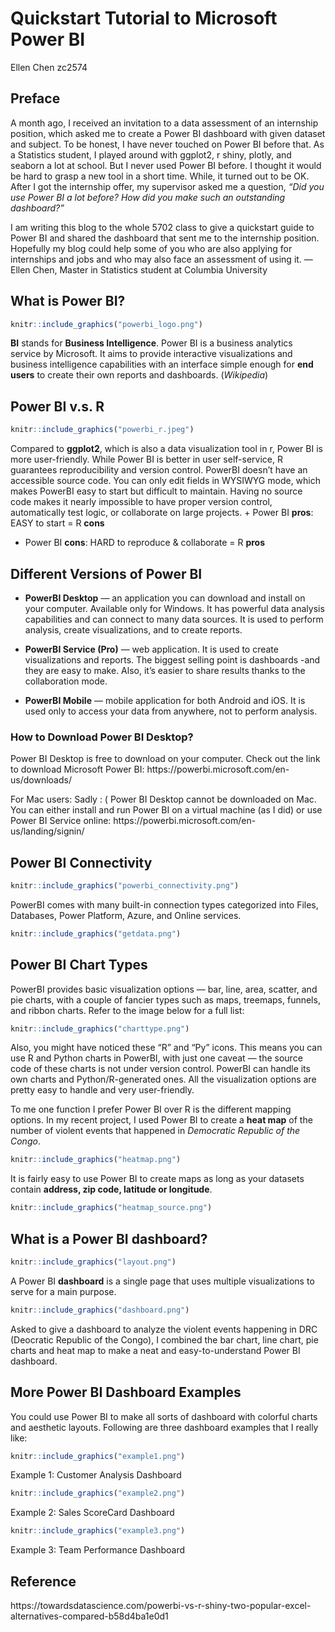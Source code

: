 # Quickstart Tutorial to Microsoft Power BI

Ellen Chen zc2574

## Preface
A month ago, I received an invitation to a data assessment of an internship position, which asked me to create a Power BI dashboard with given dataset and subject. To be honest, I have never touched on Power BI before that. As a Statistics student, I played around with ggplot2, r shiny, plotly, and seaborn a lot at school. But I never used Power BI before. I thought it would be hard to grasp a new tool in a short time. While, it turned out to be OK. After I got the internship offer, my supervisor asked me a question, *“Did you use Power BI a lot before? How did you make such an outstanding dashboard?”*

I am writing this blog to the whole 5702 class to give a quickstart guide to Power BI and shared the dashboard that sent me to the internship position. Hopefully my blog could help some of you who are also applying for internships and jobs and who may also face an assessment of using it. 
		                            --- Ellen Chen, Master in Statistics student at Columbia University
		                            
## What is Power BI?
```r
knitr::include_graphics("powerbi_logo.png")
```

**BI** stands for **Business Intelligence**. Power BI is a business analytics service by Microsoft. It aims to provide interactive visualizations and business intelligence capabilities with an interface simple enough for **end users** to create their own reports and dashboards.  (*Wikipedia*)

## Power BI v.s. R
```r
knitr::include_graphics("powerbi_r.jpeg")
```

Compared to **ggplot2**, which is also a data visualization tool in r, Power BI is more user-friendly. While Power BI is better in user self-service, R guarantees reproducibility and version control. PowerBI doesn’t have an accessible source code. You can only edit fields in WYSIWYG mode, which makes PowerBI easy to start but difficult to maintain. Having no source code makes it nearly impossible to have proper version control, automatically test logic, or collaborate on large projects.
  + Power BI **pros**: EASY to start = R **cons**
  
  + Power BI **cons**: HARD to reproduce & collaborate = R **pros**

## Different Versions of Power BI
  + **PowerBI Desktop** — an application you can download and install on your computer. Available only for Windows. It has powerful data analysis capabilities and can connect to many data sources. It is used to perform analysis, create visualizations, and to create reports.
  
  + **PowerBI Service (Pro)** — web application. It is used to create visualizations and reports. The biggest selling point is dashboards -and they are easy to make. Also, it’s easier to share results thanks to the collaboration mode.
  
  + **PowerBI Mobile** — mobile application for both Android and iOS. It is used only to access your data from anywhere, not to perform analysis.

### How to Download Power BI Desktop? 
Power BI Desktop is free to download on your computer. Check out the link to download Microsoft Power BI: https://powerbi.microsoft.com/en-us/downloads/

For Mac users: Sadly : (  Power BI Desktop cannot be downloaded on Mac. You can either install and run Power BI on a virtual machine (as I did) or use Power BI Service online: https://powerbi.microsoft.com/en-us/landing/signin/

##  Power BI Connectivity
```r
knitr::include_graphics("powerbi_connectivity.png")
```

PowerBI comes with many built-in connection types categorized into Files, Databases, Power Platform, Azure, and Online services. 

```r
knitr::include_graphics("getdata.png")
```

## Power BI Chart Types
PowerBI provides basic visualization options — bar, line, area, scatter, and pie charts, with a couple of fancier types such as maps, treemaps, funnels, and ribbon charts. Refer to the image below for a full list:

```r
knitr::include_graphics("charttype.png")
```

Also, you might have noticed these “R” and “Py” icons. This means you can use R and Python charts in PowerBI, with just one caveat — the source code of these charts is not under version control. PowerBI can handle its own charts and Python/R-generated ones.
All the visualization options are pretty easy to handle and very user-friendly. 

To me one function I prefer Power BI over R is the different mapping options. In my recent project, I used Power BI to create a **heat map** of the number of violent events that happened in *Democratic Republic of the Congo*.

```r
knitr::include_graphics("heatmap.png")
```

It is fairly easy to use Power BI to create maps as long as your datasets contain **address, zip code, latitude or longitude**. 

```r
knitr::include_graphics("heatmap_source.png")
```

## What is a Power BI dashboard?
```r
knitr::include_graphics("layout.png")
```

A Power BI **dashboard** is a single page that uses multiple visualizations to serve for a main purpose. 
```r
knitr::include_graphics("dashboard.png")
```

Asked to give a dashboard to analyze the violent events happening in DRC (Deocratic Republic of the Congo), I combined the bar chart, line chart, pie charts and heat map to make a neat and easy-to-understand Power BI dashboard. 

## More Power BI Dashboard Examples
You could use Power BI to make all sorts of dashboard with colorful charts and aesthetic layouts. Following are three dashboard examples that I really like:

```r
knitr::include_graphics("example1.png")
```

Example 1: Customer Analysis Dashboard

```r
knitr::include_graphics("example2.png")
```

Example 2: Sales ScoreCard Dashboard

```r
knitr::include_graphics("example3.png")
```

Example 3: Team Performance Dashboard

## Reference
https://towardsdatascience.com/powerbi-vs-r-shiny-two-popular-excel-alternatives-compared-b58d4ba1e0d1

